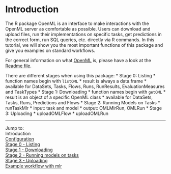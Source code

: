 Introduction
============

The R package OpenML is an interface to make interactions with the OpenML server as comfortable as possible. Users can download and upload files, run their implementations on specific tasks, get
predictions in the correct form, run SQL queries, etc. directly via R commands. In this tutorial, we
will show you the most important functions of this package and give you examples on standard
workflows.

For general information on what [OpenML](http://openml.org/) is, please have a look at the
[Readme file](https://github.com/openml/OpenML/blob/master/README.md).

There are different stages when using this package:
* Stage 0: Listing
    * function names begin with `listOML`
    * result is always a data.frame
    * available for DataSets, Tasks, Flows, Runs, RunResults, EvaluationMeasures and TaskTypes
* Stage 1: Downloading
    * function names begin with `getOML`
    * result is an object of a specific OpenML class
    * available for DataSets, Tasks, Runs, Predictions and Flows
* Stage 2: Running Models on Tasks
    * runTaskMlr
    * input: task and model
    * output: OMLMlrRun, OMLRun
* Stage 3: Uploading
    * uploadOMLFlow
    * uploadOMLRun

----------------------------------------------------------------------------------------------------
Jump to:    
Introduction  
[Configuration](2-Configuration.md)  
[Stage 0 - Listing](3-Stage-0-Listing.md)  
[Stage 1 - Downloading](4-Stage-1-Downloading.md)  
[Stage 2 - Running models on tasks](5-Stage-2-Running.md)  
[Stage 3 - Uploading](6-Stage-3-Uploading.md)  
[Example workflow with mlr](8-Example-workflow-with-mlr.md)